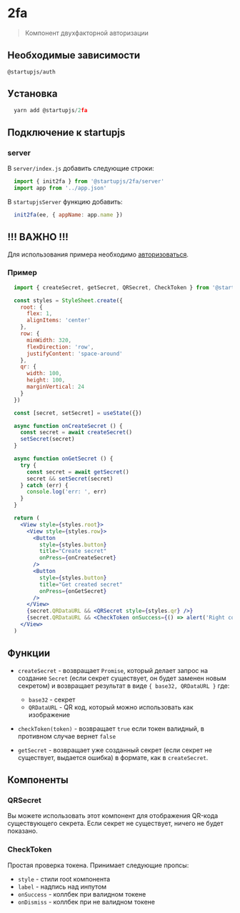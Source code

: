 
# 2fa
> Компонент двухфакторной авторизации

## Необходимые зависимости
  `@startupjs/auth`

## Уcтановка

```js
  yarn add @startupjs/2fa
```

## Подключение к startupjs

### server

В `server/index.js` добавить следующие строки:
```js
  import { init2fa } from '@startupjs/2fa/server'
  import app from '../app.json'
```

В `startupjsServer` функцию добавить:
```js
  init2fa(ee, { appName: app.name })
```

## !!! ВАЖНО !!!
Для использования примера необходимо [авторизоваться](/auth/sign-in).

### Пример
```js
  import { createSecret, getSecret, QRSecret, CheckToken } from '@startupjs/2fa'
```

```jsx example
  const styles = StyleSheet.create({
    root: {
      flex: 1,
      alignItems: 'center'
    },
    row: {
      minWidth: 320,
      flexDirection: 'row',
      justifyContent: 'space-around'
    },
    qr: {
      width: 100,
      height: 100,
      marginVertical: 24
    }
  })

  const [secret, setSecret] = useState({})

  async function onCreateSecret () {
    const secret = await createSecret()
    setSecret(secret)
  }

  async function onGetSecret () {
    try {
      const secret = await getSecret()
      secret && setSecret(secret)
    } catch (err) {
      console.log('err: ', err)
    }
  }

  return (
    <View style={styles.root}>
      <View style={styles.row}>
        <Button
          style={styles.button}
          title="Create secret"
          onPress={onCreateSecret}
        />
        <Button
          style={styles.button}
          title="Get created secret"
          onPress={onGetSecret}
        />
      </View>
      {secret.QRDataURL && <QRSecret style={styles.qr} />}
      {secret.QRDataURL && <CheckToken onSuccess={() => alert('Right code')} onDismiss={() => alert('Wrong code')} />}
    </View>
  )
```

## Функции

- `createSecret` - возвращает `Promise`, который делает запрос на создание `Secret` (если секрет существует, он будет заменен новым секретом) и возвращает результат в виде `{ base32, QRDataURL }` где:
    - `base32` - секрет
    - `QRDataURL` - QR код, который можно использовать как изображение

- `checkToken(token)` - возвращает `true` если токен валидный, в противном случае вернет `false`

- `getSecret` - возвращает уже созданный секрет (если секрет не существует, выдается ошибка) в формате, как в `createSecret`.

## Компоненты

### QRSecret
  Вы можете использовать этот компонент для отображения QR-кода существующего секрета. Если секрет не существует, ничего не будет показано.

### CheckToken
  Простая проверка токена. Принимает следующие пропсы:
- `style` - стили root компонента
- `label` - надпись над инпутом
- `onSuccess` - коллбек при валидном токене
- `onDismiss` - коллбек при не валидном токене